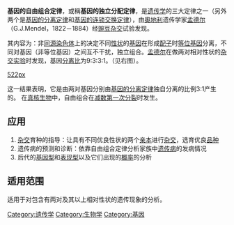 '''基因的自由组合定律'''，或稱'''基因的独立分配定律'''，是[[遗传学|遗传学]]的三大定律之一（另外两个是[[基因的分离定律|基因的分离定律]]和[[基因的连锁交换定律|基因的连锁交换定律]]），由[[奧地利|奧地利]]遗传学家[[孟德尔|孟德尔]]（G.J.Mendel，1822－1884）经[[豌豆|豌豆]][[混種|杂交]]试验发现。

其内容为：非[[同源染色体|同源染色体]]上的决定不同[[性状|性状]]的[[基因|基因]]在形成[[配子|配子]]时[[等位基因|等位基因]]分离，不同对基因（非等位基因）之间互不干扰，独立组合。[[孟德尔|孟德尔]]在做两对相对性状的[[混種|杂交]][[实验|实验]]时发现，基因[[分离比|分离比]]为9:3:3:1。（见右图）。

[[image:基因的自由组合定律两对相对性状的试验图析.PNG|522px]]

这一结果表明，它是由两对基因分别由[[基因的分离定律|基因的分离定律]]独自分离的比例3:1产生的。
在[[真核生物|真核生物]]中，自由组合在[[减数分裂|减数第一次分裂]]时发生。

==应用==
#[[混種|杂交]]育种的指导：让具有不同优良性状的两个[[亲本|亲本]]进行[[混種|杂交]]，选育优良[[品种|品种]]
#遗传病的预测和诊断：依靠自由组合定律分析家族中[[遗传病|遗传病]]的发病情况
#后代的[[基因型|基因型]]和[[表现型|表现型]]以及它们出现的[[概率|概率]]的分析

==适用范围==
适用于对包含有两对及其以上相对性状的遗传现象的分析。

{{Genetics-stub}}
[[Category:遗传学|Category:遗传学]]
[[Category:生物学|Category:生物学]]
[[Category:基因|Category:基因]]